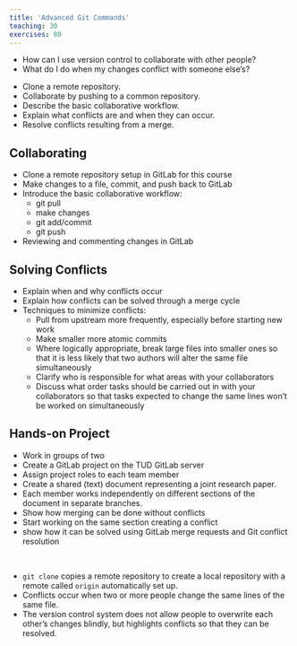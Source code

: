 ```yaml
---
title: 'Advanced Git Commands'
teaching: 30
exercises: 80
---
```


:::::::::::::::::::::::::::::::::::::: questions 

- How can I use version control to collaborate with other people?
- What do I do when my changes conflict with someone else's?

::::::::::::::::::::::::::::::::::::::::::::::::

::::::::::::::::::::::::::::::::::::: objectives

- Clone a remote repository.
- Collaborate by pushing to a common repository.
- Describe the basic collaborative workflow.
- Explain what conflicts are and when they can occur.
- Resolve conflicts resulting from a merge.

::::::::::::::::::::::::::::::::::::::::::::::::

## Collaborating

- Clone a remote repository setup in GitLab for this course
- Make changes to a file, commit, and push back to GitLab
- Introduce the basic collaborative workflow:
    - git pull
    - make changes
    - git add/commit
    - git push
- Reviewing and commenting changes in GitLab

## Solving Conflicts
- Explain when and why conflicts occur
- Explain how conflicts can be solved through a merge cycle
- Techniques to minimize conflicts:
    - Pull from upstream more frequently, especially before starting new work
    - Make smaller more atomic commits
    - Where logically appropriate, break large files into smaller ones so that it is less likely that two authors will alter the same file simultaneously
    - Clarify who is responsible for what areas with your collaborators
    - Discuss what order tasks should be carried out in with your collaborators so that tasks expected to change the same lines won’t be worked on simultaneously


## Hands-on Project

- Work in groups of two
- Create a GitLab project on the TUD GitLab server
- Assign project roles to each team member
- Create a shared (text) document representing a joint research paper.
- Each member works independently on different sections of the document in separate branches.
- Show how merging can be done without conflicts
- Start working on the same section creating a conflict
- show how it can be solved using GitLab merge requests and Git conflict resolution

&nbsp;
&nbsp;

::::::::::::::::::::::::::::::::::::: keypoints 

- `git clone` copies a remote repository to create a local repository with a remote called `origin` automatically set up.
- Conflicts occur when two or more people change the same lines of the same file.
- The version control system does not allow people to overwrite each other's changes blindly, but highlights conflicts so that they can be resolved.

::::::::::::::::::::::::::::::::::::::::::::::::

